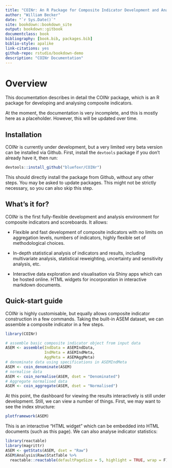 ```yaml
--- 
title: "COINr: An R Package for Composite Indicator Development and Analysis"
author: "William Becker"
date: "`r Sys.Date()`"
site: bookdown::bookdown_site
output: bookdown::gitbook
documentclass: book
bibliography: [book.bib, packages.bib]
biblio-style: apalike
link-citations: yes
github-repo: rstudio/bookdown-demo
description: "COINr Documentation"
---
```


# Overview

This documentation describes in detail the COINr package, which is an R package for developing and analysing composite indicators.

At the moment, the documentation is very incomplete, and this is mostly here as a placeholder. However, this will be updated over time.

## Installation

COINr is currently under development, but a very limited very beta version can be installed via Github. First, install the `devtools` package if you don't already have it, then run:

```r
devtools::install_github("bluefoxr/COINr")
```

This should directly install the package from Github, without any other steps. You may be asked to update packages. This might not be strictly necessary, so you can also skip this step.

## What's it for?

COINr is the first fully-flexible development and analysis environment for composite indicators and scoreboards. It allows:

* Flexible and fast development of composite indicators with no limits on aggregation levels, numbers of indicators, highly flexible set of methodological choices.

* In-depth statistical analysis of indicators and results, including multivariate analysis, statistical reweighting, uncertainty and sensitivity analysis, etc.

* Interactive data exploration and visualisation via Shiny apps which can be hosted online. HTML widgets for incorporation in interactive markdown documents.

## Quick-start guide

COINr is highly customisable, but equally allows composite indicator construction in a few commands. Taking the built-in ASEM dataset, we can assemble a composite indicator in a few steps.

```r
library(COINr)

# assemble basic composite indicator object from input data
ASEM <- assemble(IndData = ASEMIndData,
                 IndMeta = ASEMIndMeta,
                 AggMeta = ASEMAggMeta)
# denominate data using specifications in ASEMIndMeta
ASEM <- coin_denominate(ASEM)
# normalise data
ASEM <- coin_normalise(ASEM, dset = "Denominated")
# Aggregate normalised data
ASEM <- coin_aggregate(ASEM, dset = "Normalised")

```

At this point, the dashboard for viewing the results interactively is still under development. Still, we can view a number of things. First, we may want to see the index structure:

```r
plotframework(ASEM)
```

This is an interactive "HTML widget" which can be embedded into HTML documents (such as this page). We can also analyse indicator statistics:

```r
library(reactable)
library(magrittr)
ASEM <- getStats(ASEM, dset = "Raw")
ASEM$Analysis$Raw$StatTable %>%
  reactable::reactable(defaultPageSize = 5, highlight = TRUE, wrap = F)
```

